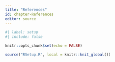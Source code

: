 ```yaml
---
title: "References"
id: chapter-References
editor: source
---
```


```r
#| label: setup
#| include: false

knitr::opts_chunk$set(echo = FALSE)

source("RSetup.R", local = knitr::knit_global())
```

\

::: {#refs}
:::
